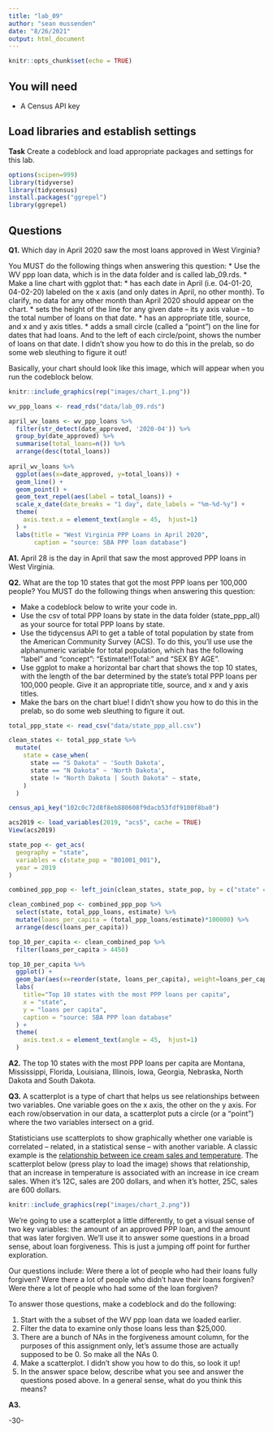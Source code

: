 ```yaml
---
title: "lab_09"
author: "sean mussenden"
date: "8/26/2021"
output: html_document
---
```


```r
knitr::opts_chunk$set(echo = TRUE)
```

## You will need

* A Census API key

## Load libraries and establish settings

**Task** Create a codeblock and load appropriate packages and settings for this lab.

```r
options(scipen=999)
library(tidyverse)
library(tidycensus)
install.packages("ggrepel")
library(ggrepel)
```

## Questions

**Q1.** Which day in April 2020 saw the most loans approved in West Virginia? 

You MUST do the following things when answering this question:
* Use the WV ppp loan data, which is in the data folder and is called lab_09.rds.
* Make a line chart with ggplot that:
  * has each date in April (i.e. 04-01-20, 04-02-20) labeled on the x axis (and only dates in April, no other month). To clarify, no data for any other month than April 2020 should appear on the chart. 
  * sets the height of the line for any given date -- its y axis value -- to the total number of loans on that date.
  * has an appropriate title, source, and x and y axis titles. 
  * adds a small circle (called a "point") on the line for dates that had loans. And to the left of each circle/point, shows the number of loans on that date.  I didn't show you how to do this in the prelab, so do some web sleuthing to figure it out! 

Basically, your chart should look like this image, which will appear when you run the codeblock below. 

```r
knitr::include_graphics(rep("images/chart_1.png"))
```

```r

wv_ppp_loans <- read_rds("data/lab_09.rds")

april_wv_loans <- wv_ppp_loans %>%
  filter(str_detect(date_approved, '2020-04')) %>%
  group_by(date_approved) %>%
  summarise(total_loans=n()) %>%
  arrange(desc(total_loans)) 
  
april_wv_loans %>%
  ggplot(aes(x=date_approved, y=total_loans)) + 
  geom_line() +
  geom_point() +
  geom_text_repel(aes(label = total_loans)) +
  scale_x_date(date_breaks = "1 day", date_labels = "%m-%d-%y") +
  theme(
    axis.text.x = element_text(angle = 45,  hjust=1)
  ) +
  labs(title = "West Virginia PPP Loans in April 2020",
       caption = "source: SBA PPP loan database")

```

**A1.** April 28 is the day in April that saw the most approved PPP loans in West Virginia.

**Q2.** What are the top 10 states that got the most PPP loans per 100,000 people? You MUST do the following things when answering this question:

* Make a codeblock below to write your code in.
* Use the csv of total PPP loans by state in the data folder (state_ppp_all) as your source for total PPP loans by state.  
* Use the tidycensus API to get a table of total population by state from the American Community Survey (ACS). To do this, you'll use use the alphanumeric variable for total population, which has the following "label" and "concept": "Estimate!!Total:" and "SEX BY AGE".  
* Use ggplot to make a horizontal bar chart that shows the top 10 states, with the length of the bar determined by the state's total PPP loans per 100,000 people. Give it an appropriate title, source, and x and y axis titles. 
* Make the bars on the chart blue! I didn't show you how to do this in the prelab, so do some web sleuthing to figure it out.  

```r

total_ppp_state <- read_csv("data/state_ppp_all.csv")

clean_states <- total_ppp_state %>%
  mutate(
    state = case_when(
      state == "S Dakota" ~ 'South Dakota',
      state == "N Dakota" ~ 'North Dakota',
      state != "North Dakota | South Dakota" ~ state, 
    )
  )

census_api_key("102c0c72d8f8eb880608f9dacb53fdf9100f8ba0")

acs2019 <- load_variables(2019, "acs5", cache = TRUE)
View(acs2019)

state_pop <- get_acs(
  geography = "state", 
  variables = c(state_pop = "B01001_001"),
  year = 2019
)

combined_ppp_pop <- left_join(clean_states, state_pop, by = c("state" = "NAME"))

clean_combined_pop <- combined_ppp_pop %>%
  select(state, total_ppp_loans, estimate) %>%
  mutate(loans_per_capita = (total_ppp_loans/estimate)*100000) %>%
  arrange(desc(loans_per_capita))

top_10_per_capita <- clean_combined_pop %>%
  filter(loans_per_capita > 4450)

top_10_per_capita %>%
  ggplot() +
  geom_bar(aes(x=reorder(state, loans_per_capita), weight=loans_per_capita), fill="blue") +
  labs(
    title="Top 10 states with the most PPP loans per capita",
    x = "state",
    y = "loans per capita",
    caption = "source: SBA PPP loan database"
  ) +
  theme(
    axis.text.x = element_text(angle = 45,  hjust=1)
  )

```

**A2.** The top 10 states with the most PPP loans per capita are Montana, Mississippi, Florida, Louisiana, Illinois, Iowa, Georgia, Nebraska, North Dakota and South Dakota. 

**Q3.**  A scatterplot is a type of chart that helps us see relationships between two variables. One variable goes on the x axis, the other on the y axis.  For each row/observation in our data, a scatterplot puts a circle (or a "point") where the two variables intersect on a grid. 

Statisticians use scatterplots to show graphically whether one variable is correlated -- related, in a statistical sense -- with another variable.  A classic example is the [relationship between ice cream sales and temperature](https://www.mathsisfun.com/data/scatter-xy-plots.html).  The scatterplot below (press play to load the image) shows that relationship, that an increase in temperature is associated with an increase in ice cream sales. When it's 12C, sales are 200 dollars, and when it's hotter, 25C, sales are 600 dollars.

```r
knitr::include_graphics(rep("images/chart_2.png"))
```

We're going to use a scatterplot a little differently, to get a visual sense of two key variables: the amount of an approved PPP loan, and the amount that was later forgiven. We'll use it to answer some questions in a broad sense, about loan forgiveness.  This is just a jumping off point for further exploration. 

Our questions include: Were there a lot of people who had their loans fully forgiven?  Were there a lot of people who didn't have their loans forgiven? Were there a lot of people who had some of the loan forgiven? 

To answer those questions, make a codeblock and do the following:

1. Start with the a subset of the WV ppp loan data we loaded earlier.
2. Filter the data to examine only those loans less than $25,000.
3. There are a bunch of NAs in the forgiveness amount column, for the purposes of this assignment only, let's assume those are actually supposed to be 0. So make all the NAs 0. 
4. Make a scatterplot. I didn't show you how to do this, so look it up! 
5. In the answer space below, describe what you see and answer the questions posed above.  In a general sense, what do you think this means?  

**A3.**  


-30-
